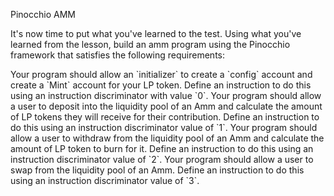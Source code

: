 
<ChallengeTitle>Pinocchio AMM</ChallengeTitle>

It's now time to put what you've learned to the test. Using what you've learned from the lesson, build an amm program using the Pinocchio framework that satisfies the following requirements:

<RequirementList>
  <Requirement title="Challenge 1: Creating the `Config` account ">
    Your program should allow an `initializer` to create a `config` account and create a `Mint` account for your LP token. Define an instruction to do this using an instruction discriminator with value `0`.
  </Requirement>

  <Requirement title="Challenge 2: Depositing into the Amm">
    Your program should allow a user to deposit into the liquidity pool of an Amm and calculate the amount of LP tokens they will receive for their contribution. Define an instruction to do this using an instruction discriminator value of `1`.
  </Requirement>

  <Requirement title="Challenge 3: Withdrawing into the Amm">
    Your program should allow a user to withdraw from the liquidity pool of an Amm and calculate the amount of LP token to burn for it. Define an instruction to do this using an instruction discriminator value of `2`.
  </Requirement>

  <Requirement title="Challenge 4: Swap into the Amm">
    Your program should allow a user to swap from the liquidity pool of an Amm. Define an instruction to do this using an instruction discriminator value of `3`.
  </Requirement>
</RequirementList>
